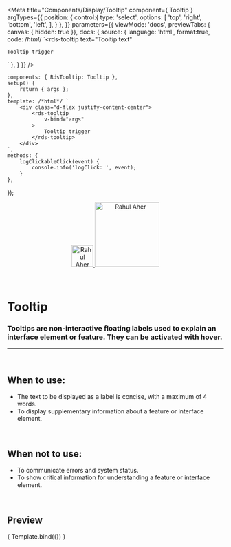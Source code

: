 
<Meta
	title="Components/Display/Tooltip"
	component={ Tooltip }
	argTypes={{
		position: {
			control:{
				type: 'select',
				options: [
					'top',
					'right',
					'bottom',
					'left',
				],
			}
		},
	}}
		parameters={{
		viewMode: 'docs',
		previewTabs: { canvas: { hidden: true }},
		docs: {
			source: {
				language: 'html',
				format:true,
				code: /*html*/ 
`<rds-tooltip
	text="Tooltip text"
>
	Tooltip trigger
</rds-tooltip>`
},
		}
	}}
/>

	components: { RdsTooltip: Tooltip },
	setup() {
		return { args };
	},
	template: /*html*/ `
		<div class="d-flex justify-content-center">
			<rds-tooltip
				v-bind="args"
			>
				Tooltip trigger
			</rds-tooltip>
		</div>
	`,
	methods: {
		logClickableClick(event) {
			console.info('logClick: ', event);
		}
	},
});

<div align="center" style={{display: 'flex'}}>
    <a href="https://rahulaher.netlify.app">
        <img src="../../../img/logo/glyph-black-colored.svg" alt="Rahul Aher logo" width="50" />
        <img src="../../../img/logo/word-black-colored.svg" alt="Rahul Aher" width="150" />
    </a>
</div>

<br />
<br />

# Tooltip

### Tooltips are non-interactive floating labels used to explain an interface element or feature. They can be activated with hover.
---
<br />

## When to use:
- The text to be displayed as a label is concise, with a maximum of 4 words.
- To display supplementary information about a feature or interface element.


<br />

## When not to use:
- To communicate errors and system status.
- To show critical information for understanding a feature or interface element.

<br />

## Preview

<Canvas>
	<Story
		name="Tooltip"
		args={{
			text: 'Tooltip text'
		}}
	>
		{ Template.bind({}) }
	</Story>
</Canvas>

<ArgsTable story="Tooltip" />
